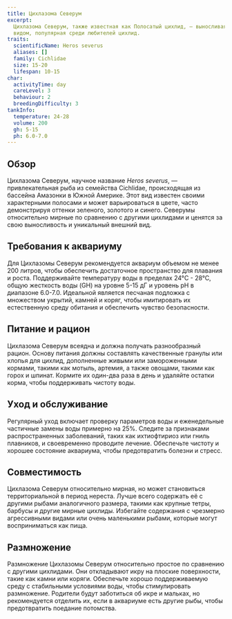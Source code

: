 ```yaml
---
title: Цихлазома Северум
excerpt:
  Цихлазома Северум, также известная как Полосатый цихлид, — выносливая и привлекательная рыба с уникальным внешним
  видом, популярная среди любителей цихлид.
traits:
  scientificName: Heros severus
  aliases: []
  family: Cichlidae
  size: 15-20
  lifespan: 10-15
char:
  activityTime: day
  careLevel: 3
  behaviour: 2
  breedingDifficulty: 3
tankInfo:
  temperature: 24-28
  volume: 200
  gh: 5-15
  ph: 6.0-7.0
---
```


## Обзор

Цихлазома Северум, научное название _Heros severus_, — привлекательная рыба из семейства Cichlidae, происходящая из
бассейна Амазонки в Южной Америке. Этот вид известен своими характерными полосами и может варьироваться в цвете, часто
демонстрируя оттенки зеленого, золотого и синего. Северумы относительно мирные по сравнению с другими цихлидами и
ценятся за свою выносливость и уникальный внешний вид.

## Требования к аквариуму

Для Цихлазомы Северум рекомендуется аквариум объемом не менее 200 литров, чтобы обеспечить достаточное пространство для
плавания и роста. Поддерживайте температуру воды в пределах 24°C - 28°C, общую жесткость воды (GH) на уровне 5-15 дГ и
уровень pH в диапазоне 6.0-7.0. Идеальной является песчаная подложка с множеством укрытий, камней и коряг, чтобы
имитировать их естественную среду обитания и обеспечить чувство безопасности.

## Питание и рацион

Цихлазома Северум всеядна и должна получать разнообразный рацион. Основу питания должны составлять качественные гранулы
или хлопья для цихлид, дополненные живыми или замороженными кормами, такими как мотыль, артемия, а также овощами, такими
как горох и шпинат. Кормите их один-два раза в день и удаляйте остатки корма, чтобы поддерживать чистоту воды.

## Уход и обслуживание

Регулярный уход включает проверку параметров воды и еженедельные частичные замены воды примерно на 25%. Следите за
признаками распространенных заболеваний, таких как ихтиофтириоз или гниль плавников, и своевременно проводите лечение.
Обеспечьте чистоту и хорошее состояние аквариума, чтобы предотвратить болезни и стресс.

## Совместимость

Цихлазома Северум относительно мирная, но может становиться территориальной в период нереста. Лучше всего содержать её с
другими рыбами аналогичного размера, такими как крупные тетры, барбусы и другие мирные цихлиды. Избегайте содержания с
чрезмерно агрессивными видами или очень маленькими рыбами, которые могут восприниматься как пища.

## Размножение

Размножение Цихлазомы Северум относительно простое по сравнению с другими цихлидами. Они откладывают икру на плоские
поверхности, такие как камни или коряги. Обеспечьте хорошо поддерживаемую среду с стабильными условиями воды, чтобы
стимулировать размножение. Родители будут заботиться об икре и мальках, но рекомендуется отделить их, если в аквариуме
есть другие рыбы, чтобы предотвратить поедание потомства.
